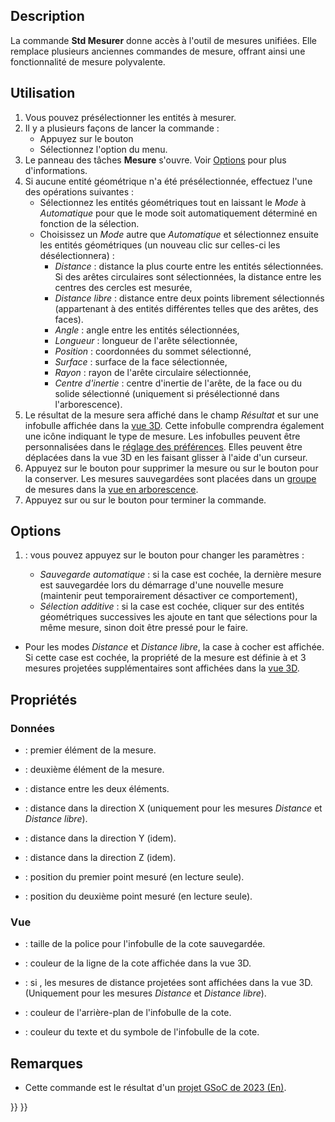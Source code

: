 <languages/>

{{Docnav/fr
|[[Std_AddonMgr/fr|Gestionnaire des extensions]]
|
|[[Std_Tools_Menu/fr|Menu Outils]]
|IconL=Std_AddonMgr.svg
|IconR=
|IconC=Freecad.svg
}}

{{GuiCommand/fr
|Name=Std Measure
|Name/fr=Std Mesurer
|MenuLocation=Outils → Mesurer
|Workbenches=Tous
|Version=1.0
|SeeAlso=[[Draft_Dimension/fr|Draft Dimension]]
}}

==Description==

La commande '''Std Mesurer''' donne accès à l'outil de mesures unifiées. Elle remplace plusieurs anciennes commandes de mesure, offrant ainsi une fonctionnalité de mesure polyvalente.

<span id="Usage"></span>
==Utilisation==

# Vous pouvez présélectionner les entités à mesurer.
# Il y a plusieurs façons de lancer la commande :
#* Appuyez sur le bouton {{Button|[[Image:Std_Measure.svg|16px]] [[Std_Measure/fr|Mesurer]]}}
#* Sélectionnez l'option {{MenuCommand|Outils → [[Image:Std_Measure.svg|16px]] Mesurer}} du menu.
# Le panneau des tâches '''Mesure''' s'ouvre. Voir [[#Options|Options]] pour plus d'informations.
# Si aucune entité géométrique n'a été présélectionnée, effectuez l'une des opérations suivantes :
#* Sélectionnez les entités géométriques tout en laissant le ''Mode'' à ''Automatique'' pour que le mode soit automatiquement déterminé en fonction de la sélection.
#* Choisissez un ''Mode'' autre que ''Automatique'' et sélectionnez ensuite les entités géométriques (un nouveau clic sur celles-ci les désélectionnera) :
#** ''Distance'' : distance la plus courte entre les entités sélectionnées. Si des arêtes circulaires sont sélectionnées, la distance entre les centres des cercles est mesurée,
#** ''Distance libre'' : distance entre deux points librement sélectionnés (appartenant à des entités différentes telles que des arêtes, des faces).
#** ''Angle'' : angle entre les entités sélectionnées,
#** ''Longueur'' : longueur de l'arête sélectionnée,
#** ''Position'' : coordonnées du sommet sélectionné,
#** ''Surface'' : surface de la face sélectionnée,
#** ''Rayon'' : rayon de l'arête circulaire sélectionnée,
#** ''Centre d'inertie'' : centre d'inertie de l'arête, de la face ou du solide sélectionné (uniquement si présélectionné dans l'arborescence).
# Le résultat de la mesure sera affiché dans le champ ''Résultat'' et sur une infobulle affichée dans la [[3D_view/fr|vue 3D]]. Cette infobulle comprendra également une icône indiquant le type de mesure. Les infobulles peuvent être personnalisées dans le [[Preferences_Editor/fr|réglage des préférences]]. Elles peuvent être déplacées dans la vue 3D en les faisant glisser à l'aide d'un curseur.
# Appuyez sur le bouton {{Button|Réinitialiser}} pour supprimer la mesure ou sur le bouton {{Button|Enregistrer}} pour la conserver. Les mesures sauvegardées sont placées dans un [[Std_Group/fr|groupe]] de mesures dans la [[Tree_view/fr|vue en arborescence]].
# Appuyez sur {{KEY|Échap}} ou sur le bouton {{Button|Fermer}} pour terminer la commande.

==Options==

# {{Version/fr|1.1}} : vous pouvez appuyez sur le bouton {{Button|[[Image:Preferences-system.svg|x16px]] [[Image:Toolbar_flyout_arrow.svg|x16px]]}} pour changer les paramètres :
#* ''Sauvegarde automatique'' : si la case est cochée, la dernière mesure est sauvegardée lors du démarrage d'une nouvelle mesure (maintenir {{Button|Maj}} peut temporairement désactiver ce comportement),
#* ''Sélection additive'' : si la case est cochée, cliquer sur des entités géométriques successives les ajoute en tant que sélections pour la même mesure, sinon {{Button|Ctrl}} doit être pressé pour le faire.
* Pour les modes ''Distance'' et ''Distance libre'', la case à cocher {{MenuCommand|Afficher les delta}} est affichée. Si cette case est cochée, la propriété {{PropertyView|Show Delta}} de la mesure est définie à {{TRUE}} et 3 mesures projetées supplémentaires sont affichées dans la [[3D_view/fr|vue 3D]].

<span id="Properties"></span>
==Propriétés==

<span id="Data"></span>
===Données===

{{TitleProperty|Measurement}}

<div class="mw-translate-fuzzy">
* {{PropertyData|Element1|LinkSub}} : premier élément de la mesure.
* {{PropertyData|Element1|LinkSub}} : deuxième élément de la mesure.
* {{PropertyData|Distance|Distance}} : distance entre les deux éléments.
* {{PropertyData|Distance X|Distance}} : distance dans la direction X (uniquement pour les mesures ''Distance'' et ''Distance libre'').
* {{PropertyData|Distance Y|Distance}} : distance dans la direction Y (idem).
* {{PropertyData|Distance Z|Distance}} : distance dans la direction Z (idem).
* {{PropertyData|Position1|Vector|Hidden}} : position du premier point mesuré (en lecture seule).
* {{PropertyData|Position2|Vector|Hidden}} : position du deuxième point mesuré (en lecture seule).
</div>

<span id="View"></span>
=== Vue ===

{{TitleProperty|Appearance}}

* {{PropertyView|Font Size|Integer}} : taille de la police pour l'infobulle de la cote sauvegardée.
* {{PropertyView|Line Color|Color}} : couleur de la ligne de la cote affichée dans la vue 3D.
* {{PropertyView|Show Delta|Bool}} : si {{TRUE}}, les mesures de distance projetées sont affichées dans la vue 3D. (Uniquement pour les mesures ''Distance'' et ''Distance libre'').
* {{PropertyView|Text Background Color|Color}} : couleur de l'arrière-plan de l'infobulle de la cote.
* {{PropertyView|Text Color|Color}} : couleur du texte et du symbole de l'infobulle de la cote.

<span id="Notes"></span>
==Remarques==

* Cette commande est le résultat d'un [[Unified_Measurement_Facility|projet GSoC de 2023 (En)]].


{{Docnav/fr
|[[Std_AddonMgr/fr|Gestionnaire des extensions]]
|
|[[Std_Tools_Menu/fr|Menu Outils]]
|IconL=Std_AddonMgr.svg
|IconR=
|IconC=Freecad.svg
}}

{{Std_Base_navi{{#translation:}}}}
{{Userdocnavi{{#translation:}}}}